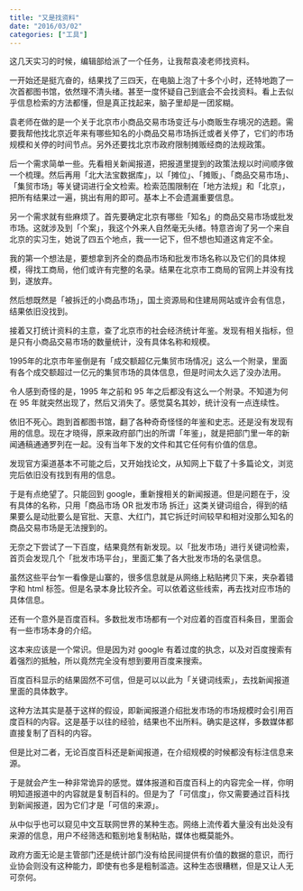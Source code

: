 ```yaml
---
title: "又是找资料"
date: "2016/03/02"
categories: ["工具"]
---
```


这几天实习的时候，编辑部给派了一个任务，让我帮袁凌老师找资料。

一开始还是挺亢奋的，结果找了三四天，在电脑上泡了十多个小时，还特地跑了一次首都图书馆，依然理不清头绪。甚至一度怀疑自己到底会不会找资料。看上去似乎信息检索的方法都懂，但是真正找起来，脑子里却是一团浆糊。

袁老师在做的是一个关于北京市小商品交易市场变迁与小商贩生存境况的选题。需要我帮他找北京近年来有哪些知名的小商品交易市场拆迁或者关停了，它们的市场规模和关停的时间节点。另外还要找北京市政府限制摊贩经商的法规政策。

后一个需求简单一些。先看相关新闻报道，把报道里提到的政策法规以时间顺序做一个梳理。然后再用「北大法宝数据库」，以「摊位」、「摊贩」、「商品交易市场」、「集贸市场」等关键词进行全文检索。检索范围限制在「地方法规」和「北京」，把所有结果过一遍，挑出有用的即可。基本上不会遗漏重要信息。

另一个需求就有些麻烦了。首先要确定北京有哪些「知名」的商品交易市场或批发市场。这就涉及到「个案」，我这个外来人自然毫无头绪。特意咨询了另一个来自北京的实习生，她说了四五个地点，我一一记下，但不想也知道这肯定不全。

我的第一个想法是，要想拿到齐全的商品市场和批发市场名称以及它们的具体规模，得找工商局，他们或许有完整的名录。结果在北京市工商局的官网上并没有找到，遂放弃。

然后想既然是「被拆迁的小商品市场」，国土资源局和住建局网站或许会有信息，结果依旧没找到。

接着又打统计资料的主意，查了北京市的社会经济统计年鉴。发现有相关指标，但是只有小商品交易市场的数量统计，没有具体名称和规模。

1995年的北京市年鉴倒是有「成交额超亿元集贸市场情况」这么一个附录，里面有各个成交额超过一亿元的集贸市场的具体信息，但是时间太久远了没办法用。

令人感到奇怪的是，1995 年之前和 95 年之后都没有这么一个附录。不知道为何在 95 年就突然出现了，然后又消失了。感觉莫名其妙，统计没有一点连续性。

依旧不死心。跑到首都图书馆，翻了各种奇奇怪怪的年鉴和史志。还是没有发现有用的信息。现在才晓得，原来政府部门出的所谓「年鉴」，就是把部门里一年的新闻通稿通通罗列在一起。没有当年下发的文件和其它任何有价值的信息。

发现官方渠道基本不可能之后，又开始找论文，从知网上下载了十多篇论文，浏览完后依旧没有找到有用的信息。

于是有点绝望了。只能回到 google，重新搜相关的新闻报道。但是问题在于，没有具体的名称，只用「商品市场 OR 批发市场 拆迁」这类关键词组合，得到的结果要么是动批要么是官批、天意、大红门，其它拆迁时间较早和相对没那么知名的商品交易市场是无法搜到的。

无奈之下尝试了一下百度，结果竟然有新发现。以「批发市场」进行关键词检索，首页会发现几个「批发市场平台」，里面汇集了各大批发市场的名录信息。

虽然这些平台乍一看像是山寨的，很多信息就是从网络上粘贴拷贝下来，夹杂着错字和 html 标签。但是名录本身比较齐全。可以依着这些线索，再去找对应市场的具体信息。

还有一个意外是百度百科。多数批发市场都有一个对应着的百度百科条目，里面会有一些市场本身的介绍。

这本来应该是一个常识。但是因为对 google 有着过度的执念，以及对百度搜索有着强烈的抵触，所以竟然完全没有想到要用百度来搜索。

百度百科显示的结果固然不可信，但是可以以此为「关键词线索」，去找新闻报道里面的具体数字。

这种方法其实是基于这样的假设，即新闻报道介绍批发市场的市场规模时会引用百度百科的内容。这是基于以往的经验，结果也不出所料。确实是这样，多数媒体都直接复制了百科的内容。

但是比对二者，无论百度百科还是新闻报道，在介绍规模的时候都没有标注信息来源。

于是就会产生一种非常诡异的感觉。媒体报道和百度百科上的内容完全一样，你明明知道报道中的内容就是复制百科的。但是为了「可信度」，你又需要通过百科找到新闻报道，因为它们才是「可信的来源」。

从中似乎也可以窥见中文互联网世界的某种生态。网络上流传着大量没有出处没有来源的信息，用户不经筛选和甄别地复制粘贴，媒体也概莫能外。

政府方面无论是主管部门还是统计部门没有给民间提供有价值的数据的意识，而行业协会则没有这种能力，即使有也多是粗制滥造。这种生态很糟糕，但是又让人无可奈何。
